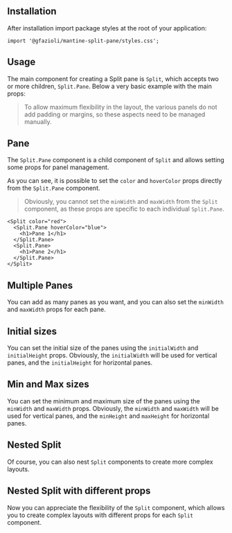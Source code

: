 
## Installation

<InstallScript packages="@gfazioli/mantine-split-pane" />

After installation import package styles at the root of your application:

```tsx
import '@gfazioli/mantine-split-pane/styles.css';
```

## Usage

The main component for creating a Split pane is `Split`, which accepts two or more children, `Split.Pane`.
Below a very basic example with the main props:

<Demo data={demos.configurator} />

> To allow maximum flexibility in the layout, the various panels do not add padding or margins, so these aspects need to be managed manually.

## Pane

The `Split.Pane` component is a child component of `Split` and allows setting some props for panel management.

<Demo data={demos.pane} />

As you can see, it is possible to set the `color` and `hoverColor` props directly from the `Split.Pane` component.

> Obviously, you cannot set the `minWidth` and `maxWidth` from the `Split` component, as these props are specific to each individual `Split.Pane`.


```tsx
<Split color="red">
  <Split.Pane hoverColor="blue">
    <h1>Pane 1</h1>
  </Split.Pane>
  <Split.Pane>
    <h1>Pane 2</h1>
  </Split.Pane>
</Split>
```



## Multiple Panes

You can add as many panes as you want, and you can also set the `minWidth` and `maxWidth` props for each pane.

<Demo data={demos.multiple} />

## Initial sizes

You can set the initial size of the panes using the `initialWidth` and `initialHeight` props.
Obviously, the `initialWidth` will be used for vertical panes, and the `initialHeight` for horizontal panes.

## Min and Max sizes

You can set the minimum and maximum size of the panes using the `minWidth` and `maxWidth` props.
Obviously, the `minWidth` and `maxWidth` will be used for vertical panes, and the `minHeight` and `maxHeight` for horizontal panes.

<Demo data={demos.initials} />

## Nested Split

Of course, you can also nest `Split` components to create more complex layouts.

<Demo data={demos.nested} />

## Nested Split with different props

Now you can appreciate the flexibility of the `Split` component, which allows you to create complex layouts with different props for each `Split` component.

<Demo data={demos.nestedprops} />
